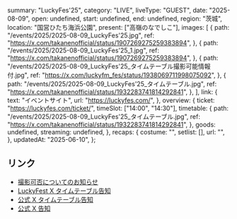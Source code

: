   summary: "LuckyFes'25",
  category: "LIVE",
  liveType: "GUEST",
  date: "2025-08-09",
  open: undefined,
  start: undefined,
  end: undefined,
  region: "茨城",
  location: "国営ひたち海浜公園",
  present: ["高嶺のなでしこ"],
  images: [
    {
      path: "/events/2025/2025-08-09_LuckyFes'25.jpg",
      ref: "https://x.com/takanenofficial/status/1907269275259383894",
    },
    {
      path: "/events/2025/2025-08-09_LuckyFes'25_1.jpg",
      ref: "https://x.com/takanenofficial/status/1907269275259383894",
    },
    {
      path: "/events/2025/2025-08-09_LuckyFes'25_タイムテーブル撮影可能情報付.jpg",
      ref: "https://x.com/luckyfm_fes/status/1938069711998075092",
    },
    {
      path: "/events/2025/2025-08-09_LuckyFes'25_タイムテーブル.jpg",
      ref: "https://x.com/takanenofficial/status/1932283741814292841",
    },
  ],
  link: {
    text: "イベントサイト",
    url: "https://luckyfes.com/",
  },
  overview: {
    ticket: "https://luckyfes.com/ticket/",
    timeSlot: ["14:00", "14:30"],
    timetable: {
      path: "/events/2025/2025-08-09_LuckyFes'25_タイムテーブル.jpg",
      ref: "https://x.com/takanenofficial/status/1932283741814292841",
    },
    goods: undefined,
    streaming: undefined,
  },
  recaps: {
    costume: "",
    setlist: [],
    url: "",
  },
  updatedAt: "2025-06-10",
};

## リンク

- [撮影可否についてのお知らせ](https://x.com/luckyfm_fes/status/1938069711998075092)
- [LuckyFest X タイムテーブル告知](https://x.com/luckyfm_fes/status/1932271509390696789)
- [公式 X タイムテーブル告知](https://x.com/takanenofficial/status/1932283741814292841)
- [公式 X 告知](https://x.com/takanenofficial/status/1907269275259383894)

